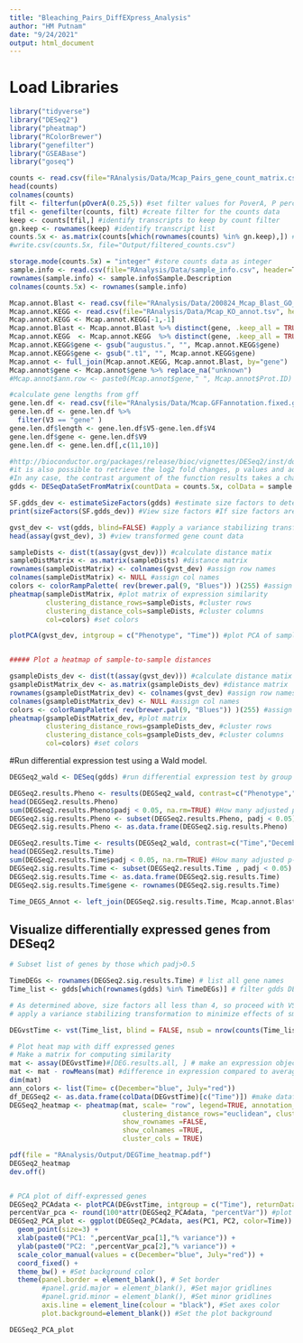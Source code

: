 ```yaml
---
title: "Bleaching_Pairs_DiffEXpress_Analysis"
author: "HM Putnam"
date: "9/24/2021"
output: html_document
---
```


# Load Libraries
```r
library("tidyverse")
library("DESeq2")
library("pheatmap")
library("RColorBrewer")
library("genefilter")
library("GSEABase")
library("goseq")
```

```r
counts <- read.csv(file="RAnalysis/Data/Mcap_Pairs_gene_count_matrix.csv", header=T, sep=",", row.names=1) #Load expression matrix 
head(counts)
colnames(counts)
filt <- filterfun(pOverA(0.25,5)) #set filter values for PoverA, P percent of the samples have counts over A
tfil <- genefilter(counts, filt) #create filter for the counts data
keep <- counts[tfil,] #identify transcripts to keep by count filter
gn.keep <- rownames(keep) #identify transcript list
counts.5x <- as.matrix(counts[which(rownames(counts) %in% gn.keep),]) #data filtered in PoverA, P percent of the samples have counts over A
#write.csv(counts.5x, file="Output/filtered_counts.csv")

storage.mode(counts.5x) = "integer" #store counts data as integer
sample.info <- read.csv(file="RAnalysis/Data/sample_info.csv", header=T, sep=",") #load sample info
rownames(sample.info) <- sample.info$Sample.Description
colnames(counts.5x) <- rownames(sample.info) 

Mcap.annot.Blast <- read.csv(file="RAnalysis/Data/200824_Mcap_Blast_GO_KO.tsv", header=TRUE, sep="\t", na.strings="") #Load expression matrix f
Mcap.annot.KEGG <- read.csv(file="RAnalysis/Data/Mcap_KO_annot.tsv", header=TRUE, sep="\t", na.strings="") #Load expression matrix f
Mcap.annot.KEGG <- Mcap.annot.KEGG[-1,-1]
Mcap.annot.Blast <- Mcap.annot.Blast %>% distinct(gene, .keep_all = TRUE)
Mcap.annot.KEGG  <- Mcap.annot.KEGG  %>% distinct(gene, .keep_all = TRUE)
Mcap.annot.KEGG$gene <- gsub("augustus.", "", Mcap.annot.KEGG$gene)
Mcap.annot.KEGG$gene <- gsub(".t1", "", Mcap.annot.KEGG$gene)
Mcap.annot <- full_join(Mcap.annot.KEGG, Mcap.annot.Blast, by="gene")
Mcap.annot$gene <- Mcap.annot$gene %>% replace_na("unknown")
#Mcap.annot$ann.row <- paste0(Mcap.annot$gene," ", Mcap.annot$Prot.ID)

#calculate gene lengths from gff
gene.len.df <- read.csv(file="RAnalysis/Data/Mcap.GFFannotation.fixed.gff", header=FALSE, sep="\t")
gene.len.df <- gene.len.df %>%
  filter(V3 == "gene" )
gene.len.df$length <- gene.len.df$V5-gene.len.df$V4
gene.len.df$gene <- gene.len.df$V9
gene.len.df <- gene.len.df[,c(11,10)]

```

```r
#http://bioconductor.org/packages/release/bioc/vignettes/DESeq2/inst/doc/DESeq2.html#the-deseqdataset
#it is also possible to retrieve the log2 fold changes, p values and adjusted p values of variables other than the last one in the design. While in this case, type is not biologically interesting as it indicates differences across sequencing protocol, for other hypothetical designs, such as ~genotype + condition + genotype:condition, we may actually be interested in the difference in baseline expression across genotype, which is not the last variable in the design.
#In any case, the contrast argument of the function results takes a character vector of length three: the name of the variable, the name of the factor level for the numerator of the log2 ratio, and the name of the factor level for the denominator. The contrast argument can also take other forms, as described in the help page for results and below
gdds <- DESeqDataSetFromMatrix(countData = counts.5x, colData = sample.info, design = ~ Phenotype + Time + Phenotype:Time) #create a DESeqDataSet object


```


```r

SF.gdds_dev <- estimateSizeFactors(gdds) #estimate size factors to determine if we can use vst  to transform our data. Size factors should be less than for to use vst
print(sizeFactors(SF.gdds_dev)) #View size factors #If size factors are all less than 4, we can use VST

gvst_dev <- vst(gdds, blind=FALSE) #apply a variance stabilizing transforamtion to minimize effects of small counts and normalize wrt library size
head(assay(gvst_dev), 3) #view transformed gene count data

sampleDists <- dist(t(assay(gvst_dev))) #calculate distance matix
sampleDistMatrix <- as.matrix(sampleDists) #distance matrix
rownames(sampleDistMatrix) <- colnames(gvst_dev) #assign row names
colnames(sampleDistMatrix) <- NULL #assign col names
colors <- colorRampPalette( rev(brewer.pal(9, "Blues")) )(255) #assign colors
pheatmap(sampleDistMatrix, #plot matrix of expression similarity
         clustering_distance_rows=sampleDists, #cluster rows
         clustering_distance_cols=sampleDists, #cluster columns
         col=colors) #set colors

plotPCA(gvst_dev, intgroup = c("Phenotype", "Time")) #plot PCA of samples with all data


##### Plot a heatmap of sample-to-sample distances

gsampleDists_dev <- dist(t(assay(gvst_dev))) #calculate distance matix
gsampleDistMatrix_dev <- as.matrix(gsampleDists_dev) #distance matrix
rownames(gsampleDistMatrix_dev) <- colnames(gvst_dev) #assign row names
colnames(gsampleDistMatrix_dev) <- NULL #assign col names
colors <- colorRampPalette( rev(brewer.pal(9, "Blues")) )(255) #assign colors
pheatmap(gsampleDistMatrix_dev, #plot matrix
         clustering_distance_rows=gsampleDists_dev, #cluster rows
         clustering_distance_cols=gsampleDists_dev, #cluster columns
         col=colors) #set colors
```

#Run differential expression test using a Wald model. 
```r
DEGSeq2_wald <- DESeq(gdds) #run differential expression test by group using the Wald model
```

```r
DEGSeq2.results.Pheno <- results(DEGSeq2_wald, contrast=c("Phenotype","Bleach","NotBleached")) # 
head(DEGSeq2.results.Pheno)
sum(DEGSeq2.results.Pheno$padj < 0.05, na.rm=TRUE) #How many adjusted p-values were less than 0.05?
DEGSeq2.sig.results.Pheno <- subset(DEGSeq2.results.Pheno, padj < 0.05)
DEGSeq2.sig.results.Pheno <- as.data.frame(DEGSeq2.sig.results.Pheno)

DEGSeq2.results.Time <- results(DEGSeq2_wald, contrast=c("Time","December","July")) # 
head(DEGSeq2.results.Time)
sum(DEGSeq2.results.Time$padj < 0.05, na.rm=TRUE) #How many adjusted p-values were less than 0.05?
DEGSeq2.sig.results.Time <- subset(DEGSeq2.results.Time , padj < 0.05)
DEGSeq2.sig.results.Time <- as.data.frame(DEGSeq2.sig.results.Time)
DEGSeq2.sig.results.Time$gene <- rownames(DEGSeq2.sig.results.Time)

Time_DEGS_Annot <- left_join(DEGSeq2.sig.results.Time, Mcap.annot.Blast, by="gene")

```



## Visualize differentially expressed genes from DESeq2
```r
# Subset list of genes by those which padj>0.5

TimeDEGs <- rownames(DEGSeq2.sig.results.Time) # list all gene names 
Time_list <- gdds[which(rownames(gdds) %in% TimeDEGs)] # filter gdds DESeq2 object by unique gene names

# As determined above, size factors all less than 4, so proceed with VST
# apply a variance stabilizing transformation to minimize effects of small counts and normalize library size

DEGvstTime <- vst(Time_list, blind = FALSE, nsub = nrow(counts(Time_list)))

# Plot heat map with diff expressed genes
# Make a matrix for computing similarity
mat <- assay(DEGvstTime)#[DEG.results.all, ] # make an expression object
mat <- mat - rowMeans(mat) #difference in expression compared to average across all samples
dim(mat)
ann_colors <- list(Time= c(December="blue", July="red"))
df_DEGSeq2 <- as.data.frame(colData(DEGvstTime)[c("Time")]) #make dataframe for column naming and associated treatment
DEGSeq2_heatmap <- pheatmap(mat, scale= "row", legend=TRUE, annotation_legend=TRUE, annotation_col=df_DEGSeq2, annotation_colors = ann_colors,
                            clustering_distance_rows="euclidean", clustering_method = "average",
                            show_rownames =FALSE,
                            show_colnames =TRUE,
                            cluster_cols = TRUE)

pdf(file = "RAnalysis/Output/DEGTime_heatmap.pdf")
DEGSeq2_heatmap
dev.off()


# PCA plot of diff-expressed genes 
DEGSeq2_PCAdata <- plotPCA(DEGvstTime, intgroup = c("Time"), returnData=TRUE)
percentVar_pca <- round(100*attr(DEGSeq2_PCAdata, "percentVar")) #plot PCA of samples with all data
DEGSeq2_PCA_plot <- ggplot(DEGSeq2_PCAdata, aes(PC1, PC2, color=Time)) +
  geom_point(size=3) +
  xlab(paste0("PC1: ",percentVar_pca[1],"% variance")) +
  ylab(paste0("PC2: ",percentVar_pca[2],"% variance")) +
  scale_color_manual(values = c(December="blue", July="red")) +
  coord_fixed() +
  theme_bw() + #Set background color
  theme(panel.border = element_blank(), # Set border
        #panel.grid.major = element_blank(), #Set major gridlines
        #panel.grid.minor = element_blank(), #Set minor gridlines
        axis.line = element_line(colour = "black"), #Set axes color
        plot.background=element_blank()) #Set the plot background

DEGSeq2_PCA_plot
```